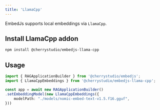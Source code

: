 ```yaml
---
title: 'LlamaCpp'
---
```


EmbedJs supports local embeddings via `LlamaCpp`.

## Install LlamaCpp addon

```bash
npm install @cherrystudio/embedjs-llama-cpp
```

## Usage

```ts
import { RAGApplicationBuilder } from '@cherrystudio/embedjs';
import { LlamaCppEmbeddings } from '@cherrystudio/embedjs-llama-cpp';

const app = await new RAGApplicationBuilder()
.setEmbeddingModel(new LlamaCppEmbeddings({
    modelPath: "./models/nomic-embed-text-v1.5.f16.gguf",
}))
```
